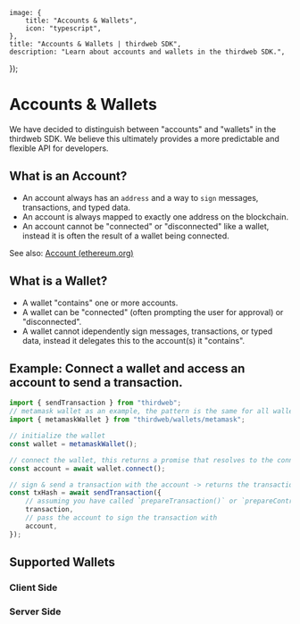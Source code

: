 
	image: {
		title: "Accounts & Wallets",
		icon: "typescript",
	},
	title: "Accounts & Wallets | thirdweb SDK",
	description: "Learn about accounts and wallets in the thirdweb SDK.",
});

# Accounts & Wallets

We have decided to distinguish between "accounts" and "wallets" in the thirdweb SDK. We believe this ultimately provides a more predictable and flexible API for developers.

## What is an Account?

- An account always has an `address` and a way to `sign` messages, transactions, and typed data.
- An account is always mapped to exactly one address on the blockchain.
- An account cannot be "connected" or "disconnected" like a wallet, instead it is often the result of a wallet being connected.

See also: [Account (ethereum.org)](https://ethereum.org/en/glossary/#account)

## What is a Wallet?

- A wallet "contains" one or more accounts.
- A wallet can be "connected" (often prompting the user for approval) or "disconnected".
- A wallet cannot idependently sign messages, transactions, or typed data, instead it delegates this to the account(s) it "contains".

## Example: Connect a wallet and access an account to send a transaction.

```ts
import { sendTransaction } from "thirdweb";
// metamask wallet as an example, the pattern is the same for all wallets
import { metamaskWallet } from "thirdweb/wallets/metamask";

// initialize the wallet
const wallet = metamaskWallet();

// connect the wallet, this returns a promise that resolves to the connected account
const account = await wallet.connect();

// sign & send a transaction with the account -> returns the transaction hash
const txHash = await sendTransaction({
	// assuming you have called `prepareTransaction()` or `prepareContractCall()` before which returns the prepared transaction to send
	transaction,
	// pass the account to sign the transaction with
	account,
});
```

## Supported Wallets

### Client Side

<WalletCardGrid>
	<WalletCard
		label="MetaMask"
		href="/references/typescript/v5/metamaskWallet"
		icon={MetaMaskIcon}
	/>
	<WalletCard
		label="Coinbase"
		href="/references/typescript/v5/coinbaseWallet"
		icon={CoinbaseIcon}
	/>
	<WalletCard
		label="WalletConnect"
		href="/references/typescript/v5/walletConnect"
		icon={WalletConnectIcon}
	/>
	<WalletCard
		label="Smart Wallet"
		href="/references/typescript/v5/smartWallet"
		icon={SmartWalletIcon}
	/>
	<WalletCard
		label="In-App Wallet"
		href="/references/typescript/v5/embeddedWallet"
		icon={EmbeddedWalletIcon}
	/>
	<WalletCard
		label="Rainbow"
		href="/references/typescript/v5/rainbowWallet"
		icon={RainbowIcon}
	/>
	<WalletCard
		label="Zerion"
		href="/references/typescript/v5/zerionWallet"
		icon={ZerionIcon}
	/>
</WalletCardGrid>

<div className="h-10" />

### Server Side

<WalletCardGrid>
	<WalletCard
		label="Private Key"
		href="/references/typescript/v5/privateKeyAccount"
		icon={PrivateKeyIcon}
	/>
</WalletCardGrid>
